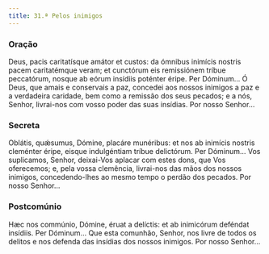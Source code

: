 ```yaml
---
title: 31.ª Pelos inimigos
---
```


### Oração

<div class="side-by-side not-content">
  <span>
    Deus, pacis caritatísque amátor et custos: da ómnibus inimícis nostris pacem caritatémque veram;
    et cunctórum eis remissiónem tríbue peccatórum, nosque ab eórum insídiis poténter éripe. Per
    Dóminum...
  </span>
  <span>
    Ó Deus, que amais e conservais a paz, concedei aos nossos inimigos a paz e a verdadeira
    caridade, bem como a remissão dos seus pecados; e a nós, Senhor, livrai-nos com vosso poder das
    suas insídias. Por nosso Senhor...
  </span>
</div>

### Secreta

<div class="side-by-side not-content">
  <span>
    Oblátis, quǽsumus, Dómine, placáre munéribus: et nos ab inimícis nostris cleménter éripe, eisque
    indulgéntiam tríbue delictórum. Per Dóminum...
  </span>
  <span>
    Vos suplicamos, Senhor, deixai-Vos aplacar com estes dons, que Vos oferecemos; e, pela vossa
    clemência, livrai-nos das mãos dos nossos inimigos, concedendo-lhes ao mesmo tempo o perdão dos
    pecados. Por nosso Senhor...
  </span>
</div>

### Postcomúnio

<div class="side-by-side not-content">
  <span>
    Hæc nos commúnio, Dómine, éruat a delíctis: et ab inimicórum deféndat insídiis. Per Dóminum...
  </span>
  <span>
    Que esta comunhão, Senhor, nos livre de todos os delitos e nos defenda das insídias dos nossos
    inimigos. Por nosso Senhor...
  </span>
</div>
